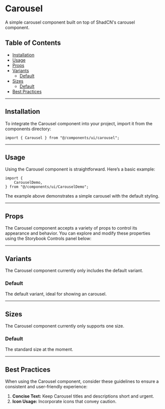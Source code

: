 
<Meta of={CarouselStories} />

# Carousel

A simple carousel component built on top of ShadCN's carousel component.

## Table of Contents

- [Installation](#installation)
- [Usage](#usage)
- [Props](#props)
- [Variants](#variants)
    - [Default](#default)
- [Sizes](#sizes)
    - [Default](#default)
- [Best Practices](#best-practices)

---

## Installation

To integrate the Carousel component into your project, import it from the components directory:

```tsx
import { Carousel } from "@/components/ui/carousel";
```

---

## Usage

Using the Carousel component is straightforward. Here’s a basic example:

```tsx
import {
    CarouselDemo,
} from "@/components/ui/CarouselDemo";

```

<Primary />

The example above demonstrates a simple carousel with the default styling.

---

## Props

The Carousel component accepts a variety of props to control its appearance and behavior. You can explore and modify these properties using the Storybook Controls panel below:

<Controls />

---

## Variants

The Carousel component currently only includes the default variant.

### Default

The default variant, ideal for showing an carousel.

<Story of={CarouselStories.Default} />

---

## Sizes

The Carousel component currently only supports one size.

### Default

The standard size at the moment.

<Story of={CarouselStories.Default} />

---

## Best Practices

When using the Carousel component, consider these guidelines to ensure a consistent and user-friendly experience:

1. **Concise Text:** Keep Carousel titles and descriptions short and urgent.
2. **Icon Usage:** Incorporate icons that convey caution.
